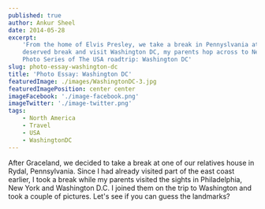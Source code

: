 ```yaml
---
published: true
author: Ankur Sheel
date: 2014-05-28
excerpt:
    'From the home of Elvis Presley, we take a break in Pennyslvania at our relatives house. While I take a well
    deserved break and visit Washington DC, my parents hop across to New York and Philadelphia as well. Next on the
    Photo Series of The USA roadtrip: Washington DC'
slug: photo-essay-washington-dc
title: 'Photo Essay: Washington DC'
featuredImage: ./images/WashingtonDC-3.jpg
featuredImagePosition: center center
imageFacebook: './image-facebook.png'
imageTwitter: './image-twitter.png'
tags:
    - North America
    - Travel
    - USA
    - WashingtonDC
---
```



After Graceland, we decided to take a break at one of our relatives house in Rydal, Pennsylvania. Since I had already
visited part of the east coast earlier, I took a break while my parents visited the sights in Philadelphia, New York and
Washington D.C. I joined them on the trip to Washington and took a couple of pictures. Let's see if you can guess the
landmarks?

<ImageGallery relativeDirectory={props.path} />
